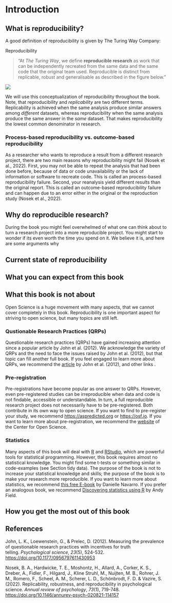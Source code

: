 # Introduction

## What is reproducibility?

A good definition of reproducibility is given by The Turing Way Company:

Reproducibility

> "At *The Turing Way*, we define **reproducible research** as work that can be independently recreated from the same data and the same code that the original team used. Reproducible is distinct from replicable, robust and generalisable as described in the figure below."

![](/images/reproducible-matrix.jpg){fig-align="center"}

We will use this conceptualization of reproducibility throughout the book. Note, that reproducibility and *replicability* are two different terms. Replicability is achieved when the same analysis produce similar answers among *different* datasets, whereas reproducibility when the same analysis produce the same answer in the *same* dataset. That makes reproducibility the lowest common denominator in research.

### Process-based reproducibility vs. outcome-based reproducibility

As a researcher who wants to reproduce a result from a different research project, there are two main reasons why reproducibility might fail (Nosek et al., 2022). First, you may not be able to repeat the analysis that had been done before, because of data or code unavailability or the lack of information or software to recreate code. This is called an process-based reproducibility failure. Second, your reanalysis yield different results than the original report. This is called an outcome-based reproducibility failure and can happen due to an error either in the original or the reproduction study (Nosek et al., 2022).

## Why do reproducible research?

During the book you might feel overwhelmed of what one can think about to turn a research project into a more reproducible project. You might start to wonder if its even worth the time you spend on it. We believe it is, and here are some arguments why

## Current state of reproducibility

## What you can expect from this book

## What this book is not about

Open Science is a huge movement with many aspects, that we cannot cover completely in this book. Reproducibility is one important aspect for striving to open science, but many topics are still left.

### Qustionable Research Practices (QRPs)

Questionable research practices (QRPs) have gained increasing attention since a popular article by John et al. (2012). We acknowledge the variety of QRPs and the need to face the issues raised by John et al. (2012), but that topic can fill another full book. If you feel engaged to learn more about QRPs, we recommend the [article](https://doi.org/10.1177/0956797611430953) by John et al. (2012), and other links <!--# Links will be inserted soon -->.

### Pre-registration

Pre-registrations have become popular as one answer to QRPs. However, even pre-registered studies can be irreproducible when data and code is not findable, accessible or understandable. In turn, a full reproducible research project does not necessarily have to be pre-registered. Both contribute in its own way to open science. If you want to find to pre-register your study, we recommend <https://aspredicted.org> or <https://osf.io>. If you want to learn more about pre-registration, we recommend the [website](https://www.cos.io/initiatives/prereg) of the Center for Open Science.

### Statistics

Many aspects of this book will deal with [R](https://www.r-project.org) and [RStudio](https://posit.co/download/rstudio-desktop/), which are powerful tools for statistical programming. However, this book requires almost no statistical knowledge. You might find some t-tests or something similar in code-examples (see Section tidy data). The purpose of the book is not to increase your statistical knowledge and skills; the purpose of the book is to make your research more reproducible. If you want to learn more about statistics, we recommend [this free E-book](https://learningstatisticswithr.com/lsr-0.6.pdf) by Danielle Navarro. If you prefer an analogous book, we recommend [Discovering statistics using R](https://uk.sagepub.com/en-gb/eur/discovering-statistics-using-r/book236067) by Andy Field.

## How you get the most out of this book

## References

John, L. K., Loewenstein, G., & Prelec, D. (2012). Measuring the prevalence of questionable research practices with incentives for truth telling. *Psychological science*, *23*(5), 524-532. <https://doi.org/10.1177/0956797611430953>

Nosek, B. A., Hardwicke, T. E., Moshontz, H., Allard, A., Corker, K. S., Dreber, A., Fidler, F., Hilgard, J., Kline Struhl, M., Nuijten, M. B., Rohrer, J. M., Romero, F., Scheel, A. M., Scherer, L. D., Schönbrodt, F. D. & Vazire, S. (2022). Replicability, robustness, and reproducibility in psychological science. *Annual review of psychology*, *73*(1), 719-748. <https://doi.org/10.1146/annurev-psych-020821-114157>
